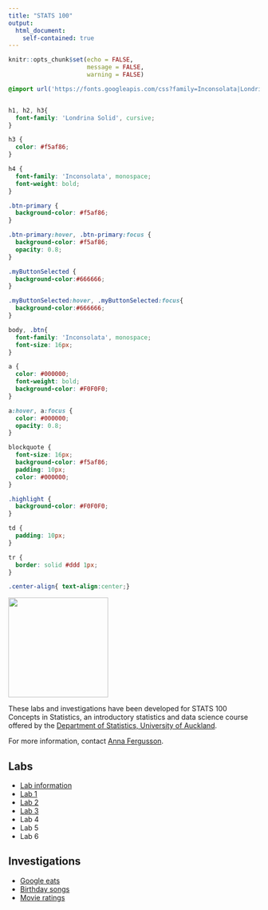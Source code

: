 ---
title: "STATS 100"
output: 
  html_document:
    self-contained: true
---

```{r setup, include=FALSE}
knitr::opts_chunk$set(echo = FALSE, 
                      message = FALSE, 
                      warning = FALSE)
```


```{css}

@import url('https://fonts.googleapis.com/css?family=Inconsolata|Londrina+Solid&display=swap');


h1, h2, h3{
  font-family: 'Londrina Solid', cursive;
}

h3 {
  color: #f5af86;
}

h4 {
  font-family: 'Inconsolata', monospace;
  font-weight: bold;
}

.btn-primary {
  background-color: #f5af86;
}

.btn-primary:hover, .btn-primary:focus {
  background-color: #f5af86;
  opacity: 0.8;
}

.myButtonSelected {
  background-color:#666666;
}

.myButtonSelected:hover, .myButtonSelected:focus{
  background-color:#666666;
}

body, .btn{
  font-family: 'Inconsolata', monospace;
  font-size: 16px;
}

a {
  color: #000000;
  font-weight: bold;
  background-color: #F0F0F0;
}

a:hover, a:focus {
  color: #000000;
  opacity: 0.8;
}

blockquote {
  font-size: 16px;
  background-color: #f5af86;
  padding: 10px;
  color: #000000;
}

.highlight {
  background-color: #F0F0F0;
}

td {
  padding: 10px;
}

tr {
  border: solid #ddd 1px;
}

.center-align{ text-align:center;}
```

:::: {.row}

::: {.col-md-4}

![](STATS100-Cover-Logo.png){style=width:200px}

These labs and investigations have been developed for STATS 100 Concepts in Statistics, an introductory statistics and data science course offered by the [Department of Statistics, University of Auckland](https://www.auckland.ac.nz/en/science/about-the-faculty/department-of-statistics.html). 

For more information, contact [Anna Fergusson](https://www.stat.auckland.ac.nz/people/amar112).

:::

::: {.col-md-4}

## Labs

 - [Lab information](lab_info/)
 - [Lab 1](lab1/) 
 - [Lab 2](lab2/) 
 - [Lab 3](lab3/) 
 - Lab 4 
 - Lab 5 
 - Lab 6

:::

::: {.col-md-4}

## Investigations

 - [Google eats](google_eats/)
 - [Birthday songs](birthday_songs/)
 - [Movie ratings](movie_ratings/)

:::

::::
